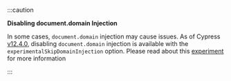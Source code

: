 :::caution

<strong class="alert-header"><Icon name="exclamation-triangle"></Icon> Disabling
document.domain Injection</strong>

In some cases, `document.domain` injection may cause issues. As of Cypress
[v12.4.0](https://on.cypress.io/changelog#12-4-0), disabling `document.domain`
injection is available with the `experimentalSkipDomainInjection` option. Please
read about this
[experiment](/guides/references/experiments#Experimental-Skip-Domain-Injection)
for more information

:::